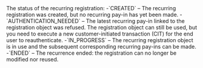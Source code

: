   

  
<ParamField body="Status" type="string" >     
The status of the recurring registration:  
-`CREATED` – The recurring registration was created, but no recurring pay-in has yet been made.  
-`AUTHENTICATION_NEEDED` – The latest recurring pay-in linked to the registration object was refused. The registration object can still be used, but you need to execute a new customer-initiated transaction (CIT) for the end user to reauthenticate.  
-`IN_PROGRESS` – The recurring registration object is in use and the subsequent corresponding recurring pay-ins can be made.  
-`ENDED` – The recurrence ended: the registration can no longer be modified nor reused.   

<Expandable title="properties">  

</Expandable> 
</ParamField>